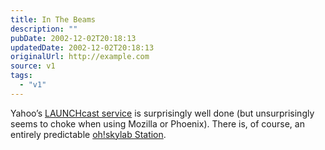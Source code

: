 ```yaml
---
title: In The Beams
description: ""
pubDate: 2002-12-02T20:18:13
updatedDate: 2002-12-02T20:18:13
originalUrl: http://example.com
source: v1
tags:
  - "v1"
---
```


Yahoo&#8217;s [LAUNCHcast service][1] is surprisingly well done (but unsurprisingly seems to choke when using Mozilla or Phoenix). There is, of course, an entirely predictable [oh!skylab Station][2].

[1]: http://launch.yahoo.com/ "Yahoo: LAUNCHcast"
[2]: http://launch.yahoo.com/launchcast/play/?clientStationID=0&p=0&m=0&d=1223491278 "LAUNCHcast: ohskylab's Station (Featuring Juan Atkins, The Breeders, Tortoise, Stereolab, The Pixies, Portishead, DJ Shadow, Beastie Boys, Future Sound Of London, Squarepusher)"
